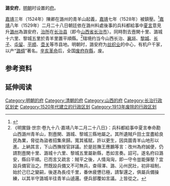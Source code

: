 '''潞安府'''，[[明朝|明朝]]时设置的[[府_(行政区划)|府]]。

[[嘉靖|嘉靖]]三年（1524年）陳卿在潞州的青羊山起義，[[嘉靖|嘉靖]]七年（1528年）被鎮壓。<ref>{{citeweb|url=http://www.dfzbgs.changzhi.gov.cn/zzgk/lssj/201312/t20131217_639468.html|title=陈卿起义|publisher=长治市志办|accessdate=2013-12-17|language=zh-cn}}{{Dead link|date=2020年2月 |bot=InternetArchiveBot |fix-attempted=yes }}</ref>[[嘉靖|嘉靖]]八年（1529年）二月二十八日朝廷依在潞州料處後事的兵科都給事中[[夏言|夏言]]意見升[[潞州|潞州]]為潞安府，[[治所|治所]]在[[长治县|长治县]]（即今[[山西省|山西省]][[长治市|长治市]]）。同時割去壼関十里、潞城十六里、黎城五里於青羊里置平順縣。<ref>《明實錄·世宗·卷九十八·嘉靖八年二月二十八日》：兵科都給事中夏言奉命勘山西潞州青羊山，割壼関、潞城、黎城三縣地屬之。其所遺賊戶田土宜盡給良民為業，脅從為盜者招集來歸。寬其徭賦，許以更生，因具圖青羊山地形以進。上納其言，下山西撫按官詳議。於是廵撫王應鵬等言：改州為府誠便，仍請割壼関十里、潞城十六里、黎城五里屬新縣，悉如言奏。詔可。遂名府曰潞安，縣曰平順。已而言又疏言：賊平之後，人情洶洶，即一守令豈能彈壓？宜設兵備官治之。然既設兵備又不可無兵，查得澤、潞、沁州民壯，初非祖制，始於己巳之變嗣，後遂為長戍千里，番休疲憊已極，請掣還之，俱屬兵備操練，以其半守潞城半往青羊山遉邏。便兵部覆如言議。上皆從之。</ref>辖境约当今山西长治、[[襄垣县|襄垣]]、[[黎城县|黎城]]、[[长子县|长子]]、[[屯留县|屯留]]、[[平顺县|平顺]]、[[壶关县|壶关]]等市县地。明朝时，潞安府为[[丝织业|丝织业]]的中心，有机户千家，以产“[[潞绸|潞绸]]”著名。[[辛亥革命|辛亥革命]]后，全国[[废府州厅改县|废府存縣]]，废。

== 参考资料 ==
{{reflist}}

== 延伸阅读 ==
{{Wikisource further reading}}

{{明朝行政区划|nocat}}
{{清朝山西省行政區劃|nocat}}
{{山西行政区划小作品}}

{{DEFAULTSORT:L}}
[[Category:明朝的府|Category:明朝的府]]
[[Category:清朝的府|Category:清朝的府]]
[[Category:山西的府|Category:山西的府]]
[[Category:长治行政区划史|Category:长治行政区划史]]
[[Category:1520年代建立的行政区划|Category:1520年代建立的行政区划]]
[[Category:1913年废除的行政区划|Category:1913年废除的行政区划]]